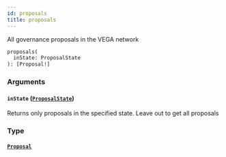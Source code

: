 ```yaml
---
id: proposals
title: proposals
---
```



All governance proposals in the VEGA network

```graphql
proposals(
  inState: ProposalState
): [Proposal!]
```


### Arguments

#### `inState` ([`ProposalState`](/docs/testnet/graphql/enums/proposal-state))

Returns only proposals in the specified state. Leave out to get all proposals


### Type

#### [`Proposal`](/docs/testnet/graphql/objects/proposal) 






